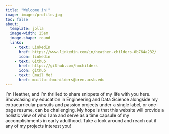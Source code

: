 ```yaml
---
title: "Welcome in!"
image: images/profile.jpg
toc: false
about: 
  template: jolla
  image-width: 25em
  image-shape: round
  links: 
    - text: LinkedIn
      href: https://www.linkedin.com/in/heather-childers-0b764a232/
      icon: linkedin
    - text: Github
      href: https://github.com/hmchilders
      icon: github
    - text: Email Me!
      href: mailto::hmchilders@bren.ucsb.edu
---
```


I'm Heather, and I'm thrilled to share snippets of my life with you here. Showcasing my education in Engineering and Data Science alongside my extracurricular pursuits and passion projects under a single label, or one-page resume, can be challenging. My hope is that this website will provide a holistic view of who I am and serve as a time capsule of my accomplishments in early adulthood. Take a look around and reach out if any of my projects interest you!

